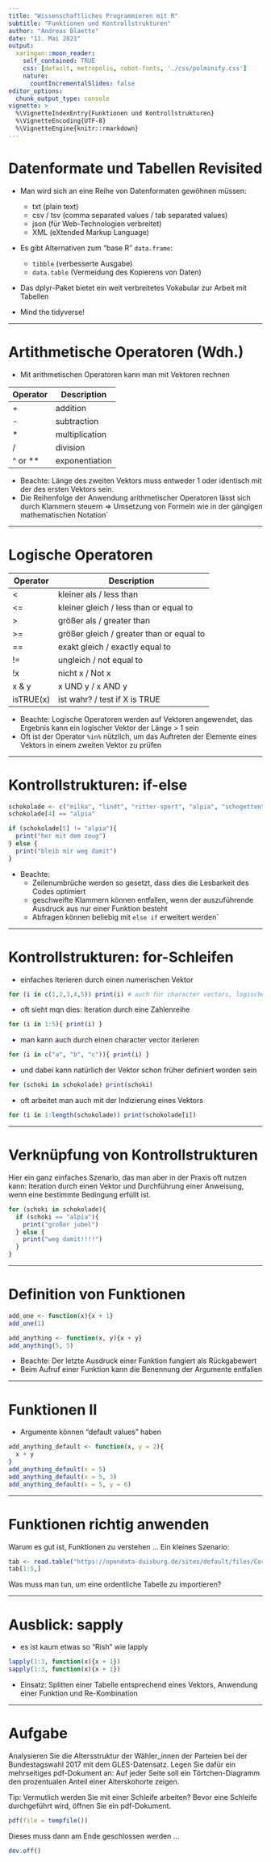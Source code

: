```yaml
---
title: "Wissenschaftliches Programmieren mit R"
subtitle: "Funktionen und Kontrollstrukturen"
author: "Andreas Blaette"
date: "11. Mai 2021"
output: 
  xaringan::moon_reader:
    self_contained: TRUE
    css: [default, metropolis, robot-fonts, './css/polminify.css']
    nature:
      countIncrementalSlides: false
editor_options:
  chunk_output_type: console
vignette: >
  %\VignetteIndexEntry{Funktionen und Kontrollstrukturen}
  %\VignetteEncoding{UTF-8}
  %\VignetteEngine{knitr::rmarkdown}  
---
```


# Datenformate und Tabellen Revisited

- Man wird sich an eine Reihe von Datenformaten gewöhnen müssen:
  - txt (plain text)
  - csv / tsv (comma separated values / tab separated values)
  - json (für Web-Technologien verbreitet)
  - XML (eXtended Markup Language)
  
- Es gibt Alternativen zum "base R" `data.frame`: 
  - `tibble` (verbesserte Ausgabe)
  - `data.table` (Vermeidung des Kopierens von Daten)

- Das dplyr-Paket bietet ein weit verbreitetes Vokabular zur Arbeit mit Tabellen

- Mind the tidyverse!

---

# Artithmetische Operatoren (Wdh.)

* Mit arithmetischen Operatoren kann man mit Vektoren rechnen

| Operator | 	Description |
|----------|--------------|
| + |	addition |
| - |	subtraction |
| * |	multiplication |
| / |	division |
| ^ or ** | exponentiation |

- Beachte: Länge des zweiten Vektors muss entweder 1 oder identisch mit der des ersten Vektors sein.
- Die Reihenfolge der Anwendung arithmetischer Operatoren lässt sich durch Klammern steuern => Umsetzung von Formeln wie in der gängigen mathematischen Notation´

---

# Logische Operatoren

| Operator | Description |
|----------|-------------|
| < |	kleiner als / less than |
| <= | kleiner gleich / less than or equal to |
| > | größer als / greater than |
| >= | größer gleich / greater than or equal to |
| == | exakt gleich / exactly equal to |
| != |	ungleich / not equal to |
| !x | nicht x / Not x | 
| x & y |	x UND y / x AND y |
| isTRUE(x) | ist wahr? / test if X is TRUE |

- Beachte: Logische Operatoren werden auf Vektoren angewendet, das Ergebnis kann ein logischer Vektor der Länge > 1 sein
- Oft ist der Operator `%in%` nützlich, um das Auftreten der Elemente eines Vektors in einem zweiten Vektor zu prüfen

---

# Kontrollstrukturen: if-else 

```r
schokolade <- c("milka", "lindt", "ritter-sport", "alpia", "schogetten")
schokolade[4] == "alpia"
```

```r
if (schokolade[5] != "alpia"){
  print("her mit dem zeug")
} else {
  print("bleib mir weg damit")
}

```

- Beachte:
  - Zeilenumbrüche werden so gesetzt, dass dies die Lesbarkeit des Codes optimiert
  - geschweifte Klammern können entfallen, wenn der auszuführende Ausdruck aus nur einer Funktion besteht
  - Abfragen können beliebig mit `else if` erweitert werden´

---

# Kontrollstrukturen:  for-Schleifen

- einfaches Iterieren durch einen numerischen Vektor

```r
for (i in c(1,2,3,4,5)) print(i) # auch für character vectors, logische vektoren
```

- oft sieht mqn dies: Iteration durch eine Zahlenreihe

```r
for (i in 1:5){ print(i) }
```

- man kann auch durch einen character vector iterieren

```r
for (i in c("a", "b", "c")){ print(i) }
```

- und dabei kann natürlich der Vektor schon früher definiert worden sein

```r
for (schoki in schokolade) print(schoki)
```

- oft arbeitet man auch mit der Indizierung eines Vektors

```r
for (i in 1:length(schokolade)) print(schokolade[i])
```

---

# Verknüpfung von Kontrollstrukturen 

Hier ein ganz einfaches Szenario, das man aber in der Praxis oft
nutzen kann: Iteration durch einen Vektor und Durchführung einer
Anweisung, wenn eine bestimmte Bedingung erfüllt ist.

```r
for (schoki in schokolade){
  if (schoki == "alpia"){
    print("großer jubel")
  } else {
    print("weg damit!!!!")
  }  
}
```


---

# Definition von Funktionen

```r
add_one <- function(x){x + 1}
add_one(1)
```

```r
add_anything <- function(x, y){x + y}
add_anything(5, 5)
```

- Beachte: Der letzte Ausdruck einer Funktion fungiert als Rückgabewert
- Beim Aufruf einer Funktion kann die Benennung der Argumente entfallen

---

# Funktionen II

- Argumente können "default values" haben

```r
add_anything_default <- function(x, y = 2){
  x + y
}
add_anything_default(x = 5)
add_anything_default(x = 5, 3)
add_anything_default(x = 5, y = 6)
```

---

# Funktionen richtig anwenden

Warum es gut ist, Funktionen zu verstehen ... Ein kleines Szenario:

```r
tab <- read.table("https://opendata-duisburg.de/sites/default/files/Corona%2030.04.2020.csv")
tab[1:5,]
```

Was muss man tun, um eine ordentliche Tabelle zu importieren?

---

# Ausblick: sapply

- es ist kaum etwas so "Rish" wie lapply

```r
lapply(1:3, function(x){x + 1})
sapply(1:3, function(x){x + 1})
```

- Einsatz: Splitten einer Tabelle entsprechend eines Vektors, Anwendung einer Funktion und Re-Kombination

---

# Aufgabe

Analysieren Sie die Altersstruktur der Wähler_innen der Parteien bei der Bundestagswahl 2017 mit dem GLES-Datensatz. Legen Sie dafür ein mehrseitiges pdf-Dokument an: Auf jeder Seite soll ein Törtchen-Diagramm den prozentualen Anteil einer Alterskohorte zeigen.

Tip: Vermutlich werden Sie mit einer Schleife arbeiten? Bevor eine Schleife durchgeführt wird, öffnen Sie ein pdf-Dokument.

```r
pdf(file = tempfile())
```

Dieses muss dann am Ende geschlossen werden ... 

```r
dev.off()
```